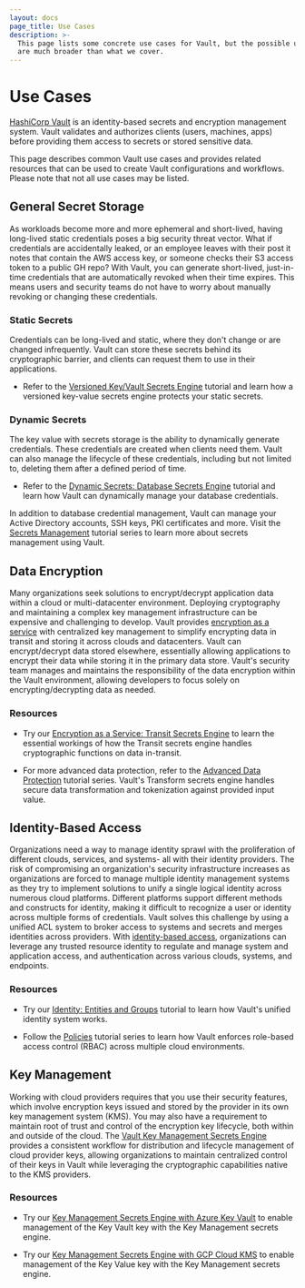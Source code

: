```yaml
---
layout: docs
page_title: Use Cases
description: >-
  This page lists some concrete use cases for Vault, but the possible use cases
  are much broader than what we cover.
---
```


# Use Cases

[HashiCorp Vault](/vault/docs/what-is-vault) is an identity-based secrets and encryption management system. Vault validates and authorizes clients (users, machines, apps) before providing them access to secrets or stored sensitive data.

This page describes common Vault use cases and provides related resources that can be used to create Vault configurations and workflows. Please note that not all use cases may be listed.

## General Secret Storage

As workloads become more and more ephemeral and short-lived, having long-lived static credentials poses a big security threat vector. What if credentials are accidentally leaked, or an employee leaves with their post it notes that contain the AWS access key, or someone checks their S3 access token to a public GH repo?
With Vault, you can generate short-lived, just-in-time credentials that are automatically revoked when their time expires. This means users and security teams do not have to worry about manually revoking or changing these credentials.

### Static Secrets

Credentials can be long-lived and static, where they don't change or are changed infrequently. Vault can store these secrets behind its cryptographic barrier, and clients can request them to use in their applications.

- Refer to the [Versioned Key/Vault Secrets Engine](/vault/tutorials/secrets-management/versioned-kv) tutorial and learn how a versioned key-value secrets engine protects your static secrets.

### Dynamic Secrets

The key value with secrets storage is the ability to dynamically generate credentials. These credentials are created when clients need them. Vault can also manage the lifecycle of these credentials, including but not limited to, deleting them after a defined period of time.

- Refer to the [Dynamic Secrets: Database Secrets Engine](/vault/tutorials/db-credentials/database-secrets) tutorial and learn how Vault can dynamically manage your database credentials.

In addition to database credential management, Vault can manage your Active Directory accounts, SSH keys, PKI certificates and more. Visit the [Secrets Management](/vault/tutorials/secrets-management) tutorial series to learn more about secrets management using Vault.

## Data Encryption

Many organizations seek solutions to encrypt/decrypt application data within a cloud or multi-datacenter environment. Deploying cryptography and maintaining a complex key management infrastructure can be expensive and challenging to develop. Vault provides [encryption as a service](/vault/docs/secrets/transit) with centralized key management to simplify encrypting data in transit and storing it across clouds and datacenters. Vault can encrypt/decrypt data stored elsewhere, essentially allowing applications to encrypt their data while storing it in the primary data store. Vault's security team manages and maintains the responsibility of the data encryption within the Vault environment, allowing developers to focus solely on encrypting/decrypting data as needed.

### Resources

- Try our [Encryption as a Service: Transit Secrets Engine](/vault/tutorials/encryption-as-a-service) to learn the essential workings of how the Transit secrets engine handles cryptographic functions on data in-transit.

- For more advanced data protection, refer to the [Advanced Data Protection](/vault/tutorials/adp) tutorial series. Vault's Transform secrets engine handles secure data transformation and tokenization against provided input value.


## Identity-Based Access

Organizations need a way to manage identity sprawl with the proliferation of different clouds, services, and systems- all with their identity providers. The risk of compromising an organization's security infrastructure increases as organizations are forced to manage multiple identity management systems as they try to implement solutions to unify a single logical identity across numerous cloud platforms. Different platforms support different methods and constructs for identity, making it difficult to recognize a user or identity across multiple forms of credentials. Vault solves this challenge by using a unified ACL system to broker access to systems and secrets and merges identities across providers. With [identity-based access](/vault/docs/secrets/identity), organizations can leverage any trusted resource identity to regulate and manage system and application access, and authentication across various clouds, systems, and endpoints.

### Resources

- Try our [Identity: Entities and Groups](/vault/tutorials/auth-methods/identity) tutorial to learn how Vault's unified identity system works.

- Follow the [Policies](/vault/tutorials/policies) tutorial series to learn how Vault enforces role-based access control (RBAC) across multiple cloud environments.

## Key Management

Working with cloud providers requires that you use their security features, which involve encryption keys issued and stored by the provider in its own key management system (KMS). You may also have a requirement to maintain root of trust and control of the encryption key lifecycle, both within and outside of the cloud. The [Vault Key Management Secrets Engine](/vault/docs/secrets/key-management) provides a consistent workflow for distribution and lifecycle management of cloud provider keys, allowing organizations to maintain centralized control of their keys in Vault while leveraging the cryptographic capabilities native to the KMS providers.

### Resources

- Try our [Key Management Secrets Engine with Azure Key Vault](/vault/tutorials/adp/key-management-secrets-engine-azure-key-vault) to enable management of the Key Vault key with the Key Management secrets engine.

- Try our [Key Management Secrets Engine with GCP Cloud KMS](/vault/tutorials/adp/key-management-secrets-engine-gcp-cloud-kms) to enable management of the Key Value key with the Key Management secrets engine.
